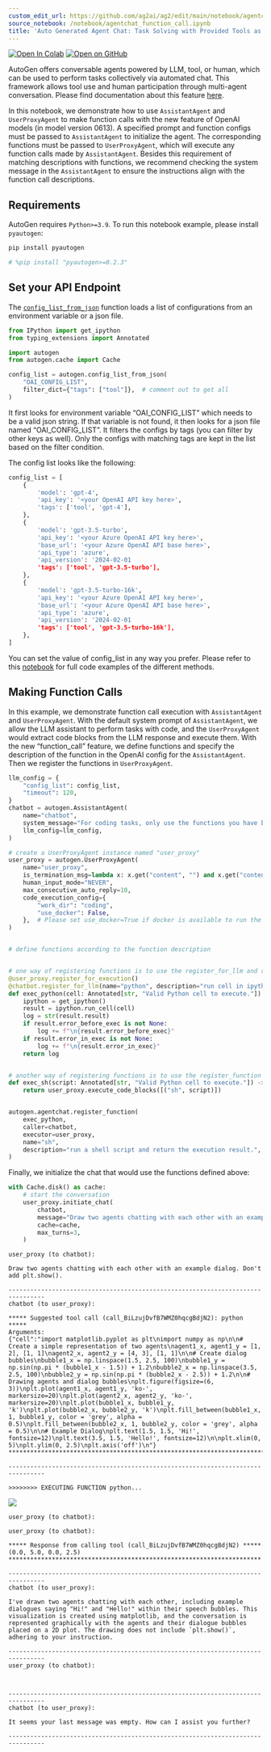 ```yaml
---
custom_edit_url: https://github.com/ag2ai/ag2/edit/main/notebook/agentchat_function_call.ipynb
source_notebook: /notebook/agentchat_function_call.ipynb
title: 'Auto Generated Agent Chat: Task Solving with Provided Tools as Functions'
---
```


<a href="https://colab.research.google.com/github/ag2ai/ag2/blob/main/notebook/agentchat_function_call.ipynb" class="colab-badge" target="_blank"><img noZoom src="https://colab.research.google.com/assets/colab-badge.svg" alt="Open In Colab" /></a>
<a href="https://github.com/ag2ai/ag2/blob/main/notebook/agentchat_function_call.ipynb" class="github-badge" target="_blank"><img noZoom src="https://img.shields.io/badge/Open%20on%20GitHub-grey?logo=github" alt="Open on GitHub" /></a>




AutoGen offers conversable agents powered by LLM, tool, or human, which
can be used to perform tasks collectively via automated chat. This
framework allows tool use and human participation through multi-agent
conversation. Please find documentation about this feature
[here](https://docs.ag2.ai/docs/Use-Cases/agent_chat).

In this notebook, we demonstrate how to use `AssistantAgent` and
`UserProxyAgent` to make function calls with the new feature of OpenAI
models (in model version 0613). A specified prompt and function configs
must be passed to `AssistantAgent` to initialize the agent. The
corresponding functions must be passed to `UserProxyAgent`, which will
execute any function calls made by `AssistantAgent`. Besides this
requirement of matching descriptions with functions, we recommend
checking the system message in the `AssistantAgent` to ensure the
instructions align with the function call descriptions.

## Requirements

AutoGen requires `Python>=3.9`. To run this notebook example, please
install `pyautogen`:

```bash
pip install pyautogen
```


```python
# %pip install "pyautogen>=0.2.3"
```

## Set your API Endpoint

The
[`config_list_from_json`](https://docs.ag2.ai/docs/reference/oai/openai_utils#config-list-from-json)
function loads a list of configurations from an environment variable or
a json file.

```python
from IPython import get_ipython
from typing_extensions import Annotated

import autogen
from autogen.cache import Cache

config_list = autogen.config_list_from_json(
    "OAI_CONFIG_LIST",
    filter_dict={"tags": ["tool"]},  # comment out to get all
)
```

It first looks for environment variable “OAI_CONFIG_LIST” which needs to
be a valid json string. If that variable is not found, it then looks for
a json file named “OAI_CONFIG_LIST”. It filters the configs by tags (you
can filter by other keys as well). Only the configs with matching tags
are kept in the list based on the filter condition.

The config list looks like the following:

```python
config_list = [
    {
        'model': 'gpt-4',
        'api_key': '<your OpenAI API key here>',
        'tags': ['tool', 'gpt-4'],
    },
    {
        'model': 'gpt-3.5-turbo',
        'api_key': '<your Azure OpenAI API key here>',
        'base_url': '<your Azure OpenAI API base here>',
        'api_type': 'azure',
        'api_version': '2024-02-01
        'tags': ['tool', 'gpt-3.5-turbo'],
    },
    {
        'model': 'gpt-3.5-turbo-16k',
        'api_key': '<your Azure OpenAI API key here>',
        'base_url': '<your Azure OpenAI API base here>',
        'api_type': 'azure',
        'api_version': '2024-02-01
        'tags': ['tool', 'gpt-3.5-turbo-16k'],
    },
]
```

You can set the value of config_list in any way you prefer. Please refer
to this
[notebook](https://github.com/microsoft/autogen/blob/main/website/docs/topics/llm_configuration.ipynb)
for full code examples of the different methods.

## Making Function Calls

In this example, we demonstrate function call execution with
`AssistantAgent` and `UserProxyAgent`. With the default system prompt of
`AssistantAgent`, we allow the LLM assistant to perform tasks with code,
and the `UserProxyAgent` would extract code blocks from the LLM response
and execute them. With the new “function_call” feature, we define
functions and specify the description of the function in the OpenAI
config for the `AssistantAgent`. Then we register the functions in
`UserProxyAgent`.

```python
llm_config = {
    "config_list": config_list,
    "timeout": 120,
}
chatbot = autogen.AssistantAgent(
    name="chatbot",
    system_message="For coding tasks, only use the functions you have been provided with. Reply TERMINATE when the task is done.",
    llm_config=llm_config,
)

# create a UserProxyAgent instance named "user_proxy"
user_proxy = autogen.UserProxyAgent(
    name="user_proxy",
    is_termination_msg=lambda x: x.get("content", "") and x.get("content", "").rstrip().endswith("TERMINATE"),
    human_input_mode="NEVER",
    max_consecutive_auto_reply=10,
    code_execution_config={
        "work_dir": "coding",
        "use_docker": False,
    },  # Please set use_docker=True if docker is available to run the generated code. Using docker is safer than running the generated code directly.
)


# define functions according to the function description


# one way of registering functions is to use the register_for_llm and register_for_execution decorators
@user_proxy.register_for_execution()
@chatbot.register_for_llm(name="python", description="run cell in ipython and return the execution result.")
def exec_python(cell: Annotated[str, "Valid Python cell to execute."]) -> str:
    ipython = get_ipython()
    result = ipython.run_cell(cell)
    log = str(result.result)
    if result.error_before_exec is not None:
        log += f"\n{result.error_before_exec}"
    if result.error_in_exec is not None:
        log += f"\n{result.error_in_exec}"
    return log


# another way of registering functions is to use the register_function
def exec_sh(script: Annotated[str, "Valid Python cell to execute."]) -> str:
    return user_proxy.execute_code_blocks([("sh", script)])


autogen.agentchat.register_function(
    exec_python,
    caller=chatbot,
    executor=user_proxy,
    name="sh",
    description="run a shell script and return the execution result.",
)
```

Finally, we initialize the chat that would use the functions defined
above:

```python
with Cache.disk() as cache:
    # start the conversation
    user_proxy.initiate_chat(
        chatbot,
        message="Draw two agents chatting with each other with an example dialog. Don't add plt.show().",
        cache=cache,
        max_turns=3,
    )
```

``` text
user_proxy (to chatbot):

Draw two agents chatting with each other with an example dialog. Don't add plt.show().

--------------------------------------------------------------------------------
chatbot (to user_proxy):

***** Suggested tool call (call_BiLzujDvfB7WMZ0hqcgBdjN2): python *****
Arguments: 
{"cell":"import matplotlib.pyplot as plt\nimport numpy as np\n\n# Create a simple representation of two agents\nagent1_x, agent1_y = [1, 2], [1, 1]\nagent2_x, agent2_y = [4, 3], [1, 1]\n\n# Create dialog bubbles\nbubble1_x = np.linspace(1.5, 2.5, 100)\nbubble1_y = np.sin(np.pi * (bubble1_x - 1.5)) + 1.2\nbubble2_x = np.linspace(3.5, 2.5, 100)\nbubble2_y = np.sin(np.pi * (bubble2_x - 2.5)) + 1.2\n\n# Drawing agents and dialog bubbles\nplt.figure(figsize=(6, 3))\nplt.plot(agent1_x, agent1_y, 'ko-', markersize=20)\nplt.plot(agent2_x, agent2_y, 'ko-', markersize=20)\nplt.plot(bubble1_x, bubble1_y, 'k')\nplt.plot(bubble2_x, bubble2_y, 'k')\nplt.fill_between(bubble1_x, 1, bubble1_y, color = 'grey', alpha = 0.5)\nplt.fill_between(bubble2_x, 1, bubble2_y, color = 'grey', alpha = 0.5)\n\n# Example Dialog\nplt.text(1.5, 1.5, 'Hi!', fontsize=12)\nplt.text(3.5, 1.5, 'Hello!', fontsize=12)\n\nplt.xlim(0, 5)\nplt.ylim(0, 2.5)\nplt.axis('off')\n"}
***********************************************************************

--------------------------------------------------------------------------------

>>>>>>>> EXECUTING FUNCTION python...
```

![](agentchat_function_call_files/figure-markdown_strict/cell-5-output-2.png)

``` text
user_proxy (to chatbot):

user_proxy (to chatbot):

***** Response from calling tool (call_BiLzujDvfB7WMZ0hqcgBdjN2) *****
(0.0, 5.0, 0.0, 2.5)
**********************************************************************

--------------------------------------------------------------------------------
chatbot (to user_proxy):

I've drawn two agents chatting with each other, including example dialogues saying "Hi!" and "Hello!" within their speech bubbles. This visualization is created using matplotlib, and the conversation is represented graphically with the agents and their dialogue bubbles placed on a 2D plot. The drawing does not include `plt.show()`, adhering to your instruction.

--------------------------------------------------------------------------------
user_proxy (to chatbot):



--------------------------------------------------------------------------------
chatbot (to user_proxy):

It seems your last message was empty. How can I assist you further?

--------------------------------------------------------------------------------
```
